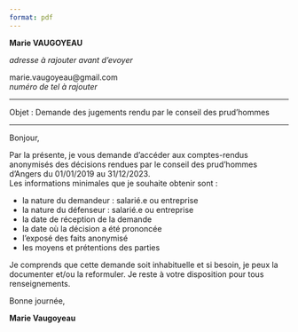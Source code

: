 ```yaml
---
format: pdf
---
```

**Marie VAUGOYEAU**  
  
*adresse à rajouter avant d'evoyer*  
  
marie.vaugoyeau@gmail.com   
*numéro de tel à rajouter*  
  
---  
  
Objet : Demande des jugements rendu par le conseil des prud'hommes  
  
---
  
Bonjour,  
  
Par la présente, je vous demande d'accéder aux comptes-rendus anonymisés des décisions rendues par le conseil des prud'hommes d'Angers du 01/01/2019 au 31/12/2023.  
Les informations minimales que je souhaite obtenir sont :  

- la nature du demandeur : salarié.e ou entreprise  
- la nature du défenseur : salarié.e ou entreprise  
- la date de réception de la demande  
- la date où la décision a été prononcée  
- l'exposé des faits anonymisé  
- les moyens et prétentions des parties  
  
Je comprends que cette demande soit inhabituelle et si besoin, je peux la documenter et/ou la reformuler. Je reste à votre disposition pour tous renseignements.   
  
  
   
Bonne journée,
  
**Marie Vaugoyeau**   


